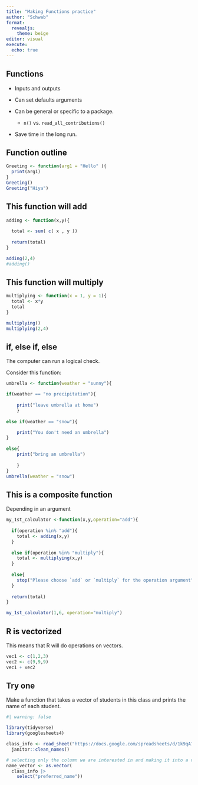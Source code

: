 ```yaml
---
title: "Making Functions practice"
author: "Schwab"
format: 
  revealjs:
    theme: beige
editor: visual
execute: 
  echo: true
---
```


## Functions

-   Inputs and outputs

-   Can set defaults arguments

-   Can be general or specific to a package.

    -   `n()` vs. `read_all_contributions()`

-   Save time in the long run.

## Function outline

```r
Greeting <- function(arg1 = "Hello" ){
  print(arg1)
}
Greeting()
Greeting("Hiya")
```

## This function will add

```r


adding <- function(x,y){
  
  total <- sum( c( x , y ))
  
  return(total)
}

adding(2,4)
#adding()

```

## This function will multiply

```r
multiplying <- function(x = 1, y = 1){
  total <- x*y
  total
}

multiplying()
multiplying(2,4)

```

## if, else if, else

The computer can run a logical check.

Consider this function:

```r
umbrella <- function(weather = "sunny"){

if(weather == "no precipitation"){
  
    print("leave umbrella at home")
    }
    
else if(weather == "snow"){

    print("You don't need an umbrella")
}
  
else{
    print("bring an umbrella")
    
    }
}
umbrella(weather = "snow")
```

## This is a composite function

Depending in an argument

```r
my_1st_calculator <-function(x,y,operation="add"){
  
  if(operation %in% "add"){
    total <- adding(x,y)
  }
  
  else if(operation %in% "multiply"){
    total <- multiplying(x,y)
  }
  
  else{
    stop("Please choose `add` or `multiply` for the operation argument")
  }
  
  return(total)
}
```

```r
my_1st_calculator(1,6, operation="multiply")
```

## R is vectorized

This means that R will do operations on vectors.

```r
vec1 <- c(1,2,3)
vec2 <- c(9,9,9)
vec1 + vec2
```

## Try one

Make a function that takes a vector of students in this class and prints the name of each student.

```r
#| warning: false

library(tidyverse)
library(googlesheets4)

class_info <- read_sheet("https://docs.google.com/spreadsheets/d/1k9qA7XldtHB8-FZjmEymoUoeZJArS4tGy5gyVsvyLB0/edit?usp=sharing") |>
  janitor::clean_names()

# selecting only the column we are interested in and making it into a vector.
name_vector <- as.vector( 
  class_info |>
    select("preferred_name"))

```

<!-- ## Note on data masking -->

<!-- No masking : data\$variable -->

<!-- With masking : data \|\> filter(variable) -->

<!-- Data masking is super convenient for learning the tidyverse. -->

<!-- Not so great when making functions. -->

<!-- If using a tidyverse verb with a variable use `{{}}` around the variable. -->

<!-- [Read more](https://rlang.r-lib.org/reference/topic-data-mask.html) -->

<!-- ## Filtering a lot -->

<!-- ```{r} -->

<!-- library(tidyverse) -->

<!-- auto_filter <- function(data, variable, value){ -->

<!--   data |> -->

<!--     filter({{variable}} == value) -->

<!-- } -->

<!-- ``` -->

<!-- ```{r} -->

<!-- auto_filter(data = mtcars, variable = am, value = 0 ) -->

<!-- ``` -->

<!-- ## Classwork -->

<!-- ## Your turn -->

<!-- Make a function that outputs a scatterplot and linear regression -->

<!-- -   Call your function super grapher. -->

<!--     -   It should take an x and y variable. -->

<!--     -   It needs the data -->

<!--     -   It need a logical for the graph -->

<!-- ```{r} -->

<!-- #| echo: FALSE -->

<!-- library(tidyverse) -->

<!-- super_grapher <- function(variable1=NULL ,variable2=NULL , dat= NULL ,linear_regression = TRUE){ -->

<!--   ggplot(mapping = aes(x= {{variable1}},  y= {{variable2}}), data = dat)+ -->

<!--     geom_point() + -->

<!--     if(linear_regression == TRUE){ -->

<!--     geom_smooth(method = "lm" ) -->

<!--     } -->

<!--     else{ -->

<!--     labs(caption = "no regression required") -->

<!--     } -->

<!-- } -->

<!-- super_grapher(variable1 = mpg,variable2 = hp, dat = mtcars, linear_regression = FALSE) -->

<!-- ``` -->
